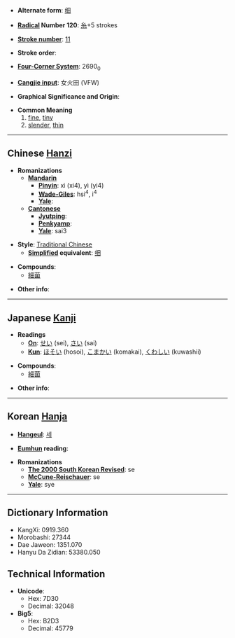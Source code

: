 * '''Alternate form''': [[细]]

* '''[[Wiktionary:Chinese radical index| Radical]] Number 120''': [[Wiktionary:Chinese radical index 糸|糸]]+5 strokes

* '''[[Wiktionary:Chinese total strokes index|Stroke number]]''': [[Wiktionary:Chinese total strokes index 11|11]]

* '''Stroke order''': 

* '''[[Wiktionary:Chinese four corner index|Four-Corner System]]''': 2690<sub>0</sub>

* '''[[Wiktionary:Chinese Cangjie index|Cangjie input]]''': 女火田 (VFW)

* '''Graphical Significance and Origin''': 

* '''Common Meaning'''
*#[[fine]], [[tiny]]
*# [[slender]], [[thin]]

----

== Chinese [[Hanzi]] ==

* '''Romanizations'''
** '''[[Mandarin]]'''
*** '''[[Pinyin]]''': xì (xi4), yì (yi4)
*** '''[[Wade-Giles]]''': hsi<sup>4</sup>, i<sup>4</sup>
*** '''[[Yale]]''': 
** '''[[Cantonese]]'''
*** '''[[Jyutping]]''':
*** '''[[Penkyamp]]''': 
*** '''[[Yale]]''': sai3

* '''Style''': [[Traditional Chinese]] 
** '''[[Simplified Chinese|Simplified]] equivalent''': [[细]]

* '''Compounds''':
**[[細菌]]

* '''Other info''': 

----

== Japanese [[Kanji]] ==

* '''Readings'''
** '''[[On]]''': [[せい]] (sei), [[さい]] (sai)
** '''[[Kun]]''': [[ほそい]] (hosoi), [[こまかい]] (komakai), [[くわしい]] (kuwashii)

* '''Compounds''':
**[[細菌]]

* '''Other info''':  

----

== Korean [[Hanja]] ==

* '''[[Hangeul]]''': [[세]]

* '''[[Eumhun]] reading''': 

* '''Romanizations'''
** '''[[The 2000 South Korean Revised Romanization|The 2000 South Korean Revised]]''': se
** '''[[McCune-Reischauer]]''': se
** '''[[Yale]]''': sye

----

== Dictionary Information ==

* KangXi: 0919.360
* Morobashi: 27344
* Dae Jaweon: 1351.070
* Hanyu Da Zidian: 53380.050

== Technical Information ==

* '''Unicode''':
** Hex: 7D30
** Decimal: 32048
* '''Big5''':
** Hex: B2D3
** Decimal: 45779